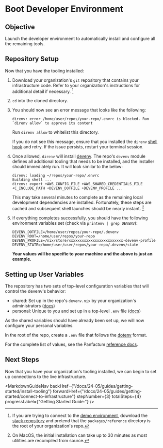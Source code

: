 
# Boot Developer Environment

## Objective

Launch the developer environment to automatically install and configure all the remaining tools.

## Repository Setup

Now that you have the tooling installed:

1. Download your organization's `git` repository that contains your infrastructure code.
   Refer to your organization's instructions for additional detail if necessary. [^2]

   [^2]: If you are trying to connect to the [demo environment](/stack/demo/live), download the [stack repository](https://github.com/Panfactum/stack)
       and pretend that the `packages/reference` directory is the root of your organization's repo.

2. `cd` into the cloned directory.

3. You should now see an error message that looks like the following:

   ```shell-session
   direnv: error /home/user/repos/your-repo/.envrc is blocked. Run `direnv allow` to approve its content
   ```

   Run `direnv allow` to whitelist this directory.

   If you do not see this message, ensure that you installed the `direnv` [shell hook](https://direnv.net/docs/hook.html) and retry. If the issue persists, restart your terminal session.

4. Once allowed, `direnv` will install [devenv](https://devenv.sh). The repo's `devenv` module defines all additional tooling that needs to be installed, and the installer should immediately run. It will look similar to the below:

   ```shell-session
   direnv: loading ~/repos/your-repo/.envrc
   Building shell ...
   direnv: export +AWS_CONFIG_FILE +AWS_SHARED_CREDENTIALS_FILE +C_INCLUDE_PATH +DEVENV_DOTFILE +DEVENV_PROFILE ...
   ```

   This may take several minutes to complete as the remaining local development dependencies are installed. Fortunately, these steps are
   cached and subsequent shell launches should be nearly instant. [^1]

   [^1]: On MacOS, the initial installation can take up to 30 minutes as most utilities are recompiled from source.

5. If everything completes successfully, you should have the following environment variables set (check via `printenv | grep DEVENV`):

   ```dotenv
   DEVENV_DOTFILE=/home/user/repos/your-repo/.devenv
   DEVENV_ROOT=/home/user/repos/your-repo
   DEVENV_PROFILE=/nix/store/xxxxxxxxxxxxxxxxxxxxxxxxx-devenv-profile
   DEVENV_STATE=/home/user/user/repos/your-repo/.devenv/state
   ```

   **Your values will be specific to your machine and the above is just an example.**

## Setting up User Variables

The repository has two sets of top-level configuration variables that will control the devenv's behavior:

* shared: Set up in the repo's `devenv.nix` by your organization's administrators ([docs](/docs/24-05/reference/configuration/repo-variables))
* personal: Unique to you and set up in a top-level `.env` file ([docs](/docs/24-05/reference/configuration/dotenv))

As the shared variables should have already been set up, we will now configure your personal variables.

In the root of the repo, create a `.env` file that follows the [dotenv](https://www.dotenv.org/) format.

For the complete list of values, see the Panfactum [reference docs](/docs/24-05/reference/configuration/dotenv).

## Next Steps

Now that you have your organization's tooling installed, we can begin to set up connections to the live
infrastructure.

<MarkdownGuideNav backHref={"/docs/24-05/guides/getting-started/install-tooling"} forwardHref={"/docs/24-05/guides/getting-started/connect-to-infrastructure"} stepNumber={3} totalSteps={4} progressLabel={"Getting Started Guide:"} />
